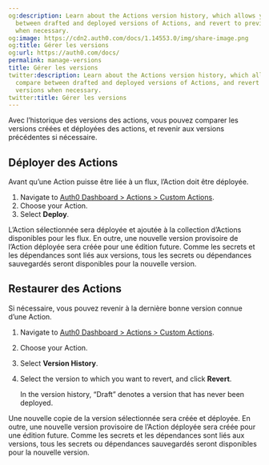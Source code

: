 ```yaml
---
og:description: Learn about the Actions version history, which allows you to compare
  between drafted and deployed versions of Actions, and revert to previous versions
  when necessary.
og:image: https://cdn2.auth0.com/docs/1.14553.0/img/share-image.png
og:title: Gérer les versions
og:url: https://auth0.com/docs/
permalink: manage-versions
title: Gérer les versions
twitter:description: Learn about the Actions version history, which allows you to
  compare between drafted and deployed versions of Actions, and revert to previous
  versions when necessary.
twitter:title: Gérer les versions
---
```


Avec l’historique des versions des actions, vous pouvez comparer les versions créées et déployées des actions, et revenir aux versions précédentes si nécessaire.

## Déployer des Actions

Avant qu’une Action puisse être liée à un flux, l’Action doit être déployée.

1. Navigate to [Auth0 Dashboard > Actions > Custom Actions](https://manage.auth0.com/#/actions/library).
2. Choose your Action.
3. Select **Deploy**.

L’Action sélectionnée sera déployée et ajoutée à la collection d’Actions disponibles pour les flux. En outre, une nouvelle version provisoire de l’Action déployée sera créée pour une édition future. Comme les secrets et les dépendances sont liés aux versions, tous les secrets ou dépendances sauvegardés seront disponibles pour la nouvelle version.

## Restaurer des Actions

Si nécessaire, vous pouvez revenir à la dernière bonne version connue d’une Action.

1. Navigate to [Auth0 Dashboard > Actions > Custom Actions](https://manage.auth0.com/#/actions/library).
2. Choose your Action.
3. Select **Version History**.
4. Select the version to which you want to revert, and click **Revert**.

   <Callout icon="file-lines" color="#0EA5E9" iconType="regular">

   In the version history, “Draft” denotes a version that has never been deployed.

   </Callout>

Une nouvelle copie de la version sélectionnée sera créée et déployée. En outre, une nouvelle version provisoire de l’Action déployée sera créée pour une édition future. Comme les secrets et les dépendances sont liés aux versions, tous les secrets ou dépendances sauvegardés seront disponibles pour la nouvelle version.